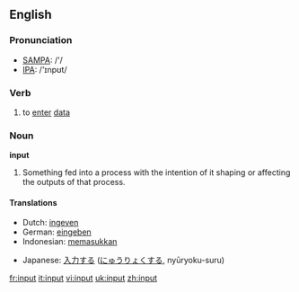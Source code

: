 ==English==
=== Pronunciation ===
*[[w:SAMPA|SAMPA]]: /'/
*[[w:IPA|IPA]]: /'ɪnpʊt/

=== Verb ===
{{irregverb|'''to input'''|'''[[inputs]]'''|'''input'''|'''input'''|'''[[inputting]]'''}}

# to [[enter]] [[data]]

===Noun===
'''input'''

# Something fed into a process with the intention of it shaping or affecting the outputs of that process.  

==== Translations ====
{{top}}
*Dutch: [[ingeven]]
*German: [[eingeben]]
*Indonesian: [[masuk|memasukkan]]
{{mid}}
*Japanese: [[入力]]する ([[にゅうりょく]]する, nyūryoku-suru)
{{bottom}}

[[fr:input]]
[[it:input]]
[[vi:input]]
[[uk:input]]
[[zh:input]]